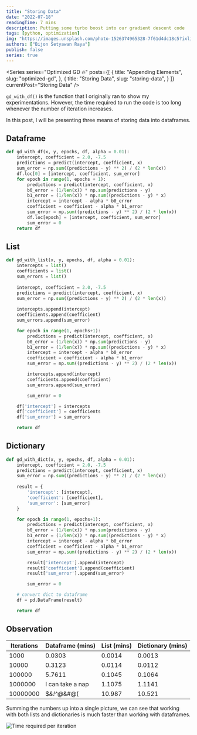 ```yaml
---
title: "Storing Data"
date: "2022-07-18"
readingTime: 7 mins
description: Putting some turbo boost into our gradient descent code
tags: [python, optimization]
img: "https://images.unsplash.com/photo-1526374965328-7f61d4dc18c5?ixlib=rb-4.0.3&ixid=MnwxMjA3fDB8MHxwaG90by1wYWdlfHx8fGVufDB8fHx8&auto=format&fit=crop&w=1770&q=80"
authors: ["Bijon Setyawan Raya"]
publish: false
series: true
---
```


<Series
    series="Optimized GD 🔥"
    posts={[
        {
            title: "Appending Elements",
            slug: "optimized-gd",
        },
        {
            title: "Storing Data",
            slug: "storing-data",
        }
    ]}
    currentPost="Storing Data"
/>

`gd_with_df()` is the function that I originally ran to show my experimentations.
However, the time required to run the code is too long whenever the number of iteration increases.

In this post, I will be presenting three means of storing data into dataframes.

## Dataframe

```python
def gd_with_df(x, y, epochs, df, alpha = 0.01):
    intercept, coefficient = 2.0, -7.5
    predictions = predict(intercept, coefficient, x)
    sum_error = np.sum((predictions - y) ** 2) / (2 * len(x))
    df.loc[0] = [intercept, coefficient, sum_error]
    for epoch in range(1, epochs + 1):
        predictions = predict(intercept, coefficient, x)
        b0_error = (1/len(x)) * np.sum(predictions - y)
        b1_error = (1/len(x)) * np.sum((predictions - y) * x)
        intercept = intercept - alpha * b0_error
        coefficient = coefficient - alpha * b1_error 
        sum_error = np.sum((predictions - y) ** 2) / (2 * len(x))
        df.loc[epoch] = [intercept, coefficient, sum_error]
        sum_error = 0
    return df
```

## List

```python
def gd_with_list(x, y, epochs, df, alpha = 0.01):
    intercepts = list()
    coefficients = list()
    sum_errors = list()
    
    intercept, coefficient = 2.0, -7.5
    predictions = predict(intercept, coefficient, x)
    sum_error = np.sum((predictions - y) ** 2) / (2 * len(x))
    
    intercepts.append(intercept)
    coefficients.append(coefficient)
    sum_errors.append(sum_error)

    for epoch in range(1, epochs+1):
        predictions = predict(intercept, coefficient, x)
        b0_error = (1/len(x)) * np.sum(predictions - y)
        b1_error = (1/len(x)) * np.sum((predictions - y) * x)
        intercept = intercept - alpha * b0_error
        coefficient = coefficient - alpha * b1_error 
        sum_error = np.sum((predictions - y) ** 2) / (2 * len(x))

        intercepts.append(intercept)
        coefficients.append(coefficient)
        sum_errors.append(sum_error)

        sum_error = 0

    df['intercept'] = intercepts
    df['coefficient'] = coefficients
    df['sum_error'] = sum_errors

    return df
```

## Dictionary

```python
def gd_with_dict(x, y, epochs, df, alpha = 0.01):
    intercept, coefficient = 2.0, -7.5
    predictions = predict(intercept, coefficient, x)
    sum_error = np.sum((predictions - y) ** 2) / (2 * len(x))
    
    result = {
        'intercept': [intercept],
        'coefficient': [coefficient],
        'sum_error': [sum_error]
    }

    for epoch in range(1, epochs+1):
        predictions = predict(intercept, coefficient, x)
        b0_error = (1/len(x)) * np.sum(predictions - y)
        b1_error = (1/len(x)) * np.sum((predictions - y) * x)
        intercept = intercept - alpha * b0_error
        coefficient = coefficient - alpha * b1_error 
        sum_error = np.sum((predictions - y) ** 2) / (2 * len(x))

        result['intercept'].append(intercept)
        result['coefficient'].append(coefficient)
        result['sum_error'].append(sum_error)

        sum_error = 0

    # convert dict to dataframe
    df = pd.DataFrame(result)

    return df
```

## Observation

| Iterations | Dataframe (mins) | List (mins) | Dictionary (mins) |
| --------- | ----------- | ----- | ---------- |
| 1000      | 0.0303 | 0.0014 | 0.0013 |
| 10000     | 0.3123 | 0.0114 | 0.0112 |
| 100000    | 5.7611 | 0.1045 | 0.1064 |
| 1000000   | I can take a nap | 1.1075 | 1.1141 |
| 10000000  | $*&!^@*&#@( | 10.987 | 10.521 |

Summing the numbers up into a single picture, we can see that working with both lists and dictionaries is much faster than working with dataframes.

![Time required per iteration](/images/posts/storing-numbers/duration.png "Time required per iteration")
